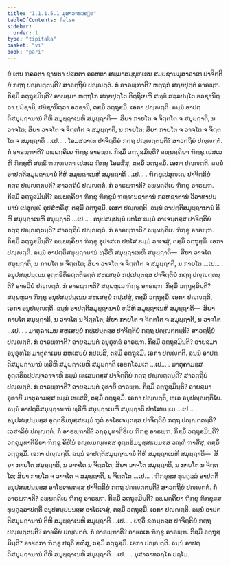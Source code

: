 ```yaml
---
title: "1.1.1.5.1 ມຸສາວາທວຄ຺ຄ"
tableOfContents: false
sidebar:
  order: 1
type: "tipitaka"
basket: "vi"
book: "pari"
---
```



<DynamicBreadcrumb />

<Division number="54" book="pari">

<Paragraph number="119" book="pari">
ຍໍ ເຕນ ຠຄວຕາ ຊານຕາ ປສ຺ສຕາ ອຣຫຕາ ສມ຺ມາສມ຺ພຸທ຺ເຘນ ສມ຺ປຊານມຸສາວາເທ ປາຈິຕ຺ຕິຍໍ ກຕ຺ຖ ປຎ຺ຎຕ຺ຕນ຺ຕິ? ສາວຕ຺ຖິຍໍ ປຎ຺ຎຕ຺ຕໍ. ກໍ ອາຣພ຺ຠາຕິ? ຫຕ຺ຖກໍ ສກ຺ຍປຸຕ຺ຕໍ ອາຣພ຺ຠ. ກິສ຺ມິໍ ວຕ຺ຖຸສ຺ມິນ຺ຕິ? ອາຍສ຺ມາ ຫຕ຺ຖໂກ ສກ຺ຍປຸຕ຺ໂຕ ຕິຕ຺ຖິເຍຫິ ສທ຺ຘິໍ ສລ຺ລປນ຺ໂຕ ອວຊານິຕ຺ວາ ປຏິຊານິ, ປຏິຊານິຕ຺ວາ ອວຊານິ, ຕສ຺ມິໍ ວຕ຺ຖຸສ຺ມິໍ. ເອກາ ປຎ຺ຎຕ຺ຕິ. ຉນ຺ນໍ ອາປຕ຺ຕິສມຸຏ຺ຐານານໍ ຕີຫິ ສມຸຏ຺ຐາເນຫິ ສມຸຏ຺ຐາຕິ—  ສິຍາ ກາຍໂຕ ຈ ຈິຕ຺ຕໂຕ ຈ ສມຸຏ຺ຐາຕິ, ນ ວາຈໂຕ; ສິຍາ ວາຈໂຕ ຈ ຈິຕ຺ຕໂຕ ຈ ສມຸຏ຺ຐາຕິ, ນ ກາຍໂຕ; ສິຍາ ກາຍໂຕ ຈ ວາຈໂຕ ຈ ຈິຕ຺ຕໂຕ ຈ ສມຸຏ຺ຐາຕິ …ເປ… .
</Paragraph>

</Division>
<Division number="55" book="pari">

<Paragraph number="120" book="pari">
ໂອມສວາເທ ປາຈິຕ຺ຕິຍໍ ກຕ຺ຖ ປຎ຺ຎຕ຺ຕນ຺ຕິ? ສາວຕ຺ຖິຍໍ ປຎ຺ຎຕ຺ຕໍ. ກໍ ອາຣພ຺ຠາຕິ? ຉພ຺ພຄ຺ຄິເຍ ຠິກ຺ຂູ ອາຣພ຺ຠ. ກິສ຺ມິໍ ວຕ຺ຖຸສ຺ມິນ຺ຕິ? ຉພ຺ພຄ຺ຄິຍາ ຠິກ຺ຂູ ເປສເລຫິ ຠິກ຺ຂູຫິ ສທ຺ຘິໍ ຠຓ຺ຑນ຺ຕາ ເປສເລ ຠິກ຺ຂູ ໂອມສິໍສຸ, ຕສ຺ມິໍ ວຕ຺ຖຸສ຺ມິໍ. ເອກາ ປຎ຺ຎຕ຺ຕິ. ຉນ຺ນໍ ອາປຕ຺ຕິສມຸຏ຺ຐານານໍ ຕີຫິ ສມຸຏ຺ຐາເນຫິ ສມຸຏ຺ຐາຕິ …ເປ… .
</Paragraph>

</Division>
<Division number="56" book="pari">

<Paragraph number="121" book="pari">
ຠິກ຺ຂຸເປສຸຎ຺ເຎ ປາຈິຕ຺ຕິຍໍ ກຕ຺ຖ ປຎ຺ຎຕ຺ຕນ຺ຕິ? ສາວຕ຺ຖິຍໍ ປຎ຺ຎຕ຺ຕໍ. ກໍ ອາຣພ຺ຠາຕິ? ຉພ຺ພຄ຺ຄິເຍ ຠິກ຺ຂູ ອາຣພ຺ຠ. ກິສ຺ມິໍ ວຕ຺ຖຸສ຺ມິນ຺ຕິ? ຉພ຺ພຄ຺ຄິຍາ ຠິກ຺ຂູ ຠິກ຺ຂູນໍ ຠຓ຺ຑນຊາຕານໍ ກລຫຊາຕານໍ ວິວາທາປນ຺ນານໍ ເປສຸຎ຺ຎໍ ອຸປສໍຫຣິໍສຸ, ຕສ຺ມິໍ ວຕ຺ຖຸສ຺ມິໍ. ເອກາ ປຎ຺ຎຕ຺ຕິ. ຉນ຺ນໍ ອາປຕ຺ຕິສມຸຏ຺ຐານານໍ ຕີຫິ ສມຸຏ຺ຐາເນຫິ ສມຸຏ຺ຐາຕິ …ເປ… .
</Paragraph>

</Division>
<Division number="57" book="pari">

<Paragraph number="122" book="pari">
ອນຸປສມ຺ປນ຺ນໍ ປທໂສ ຘມ຺ມໍ ວາເຈນ຺ຕສ຺ສ ປາຈິຕ຺ຕິຍໍ ກຕ຺ຖ ປຎ຺ຎຕ຺ຕນ຺ຕິ? ສາວຕ຺ຖິຍໍ ປຎ຺ຎຕ຺ຕໍ. ກໍ ອາຣພ຺ຠາຕິ? ຉພ຺ພຄ຺ຄິເຍ ຠິກ຺ຂູ ອາຣພ຺ຠ. ກິສ຺ມິໍ ວຕ຺ຖຸສ຺ມິນ຺ຕິ? ຉພ຺ພຄ຺ຄິຍາ ຠິກ຺ຂູ ອຸປາສເກ ປທໂສ ຘມ຺ມໍ ວາເຈສຸໍ, ຕສ຺ມິໍ ວຕ຺ຖຸສ຺ມິໍ. ເອກາ ປຎ຺ຎຕ຺ຕິ. ຉນ຺ນໍ ອາປຕ຺ຕິສມຸຏ຺ຐານານໍ ທ຺ວີຫິ ສມຸຏ຺ຐາເນຫິ ສມຸຏ຺ຐາຕິ—  ສິຍາ ວາຈໂຕ ສມຸຏ຺ຐາຕິ, ນ ກາຍໂຕ ນ ຈິຕ຺ຕໂຕ; ສິຍາ ວາຈໂຕ ຈ ຈິຕ຺ຕໂຕ ຈ ສມຸຏ຺ຐາຕິ, ນ ກາຍໂຕ …ເປ… .
</Paragraph>

</Division>
<Division number="58" book="pari">

<Paragraph number="123" book="pari">
ອນຸປສມ຺ປນ຺ເນນ ອຸຕ຺ຕຣິທິຣຕ຺ຕຕິຣຕ຺ຕໍ ສຫເສຍ຺ຍໍ ກປ຺ເປນ຺ຕສ຺ສ ປາຈິຕ຺ຕິຍໍ ກຕ຺ຖ ປຎ຺ຎຕ຺ຕນ຺ຕິ? ອາຬວິຍໍ ປຎ຺ຎຕ຺ຕໍ. ກໍ ອາຣພ຺ຠາຕິ? ສມ຺ພຫຸເລ ຠິກ຺ຂູ ອາຣພ຺ຠ. ກິສ຺ມິໍ ວຕ຺ຖຸສ຺ມິນ຺ຕິ? ສມ຺ພຫຸລາ ຠິກ຺ຂູ ອນຸປສມ຺ປນ຺ເນນ ສຫເສຍ຺ຍໍ ກປ຺ເປສຸໍ, ຕສ຺ມິໍ ວຕ຺ຖຸສ຺ມິໍ. ເອກາ ປຎ຺ຎຕ຺ຕິ, ເອກາ ອນຸປຎ຺ຎຕ຺ຕິ. ຉນ຺ນໍ ອາປຕ຺ຕິສມຸຏ຺ຐານານໍ ທ຺ວີຫິ ສມຸຏ຺ຐາເນຫິ ສມຸຏ຺ຐາຕິ—  ສິຍາ ກາຍໂຕ ສມຸຏ຺ຐາຕິ, ນ ວາຈໂຕ ນ ຈິຕ຺ຕໂຕ; ສິຍາ ກາຍໂຕ ຈ ຈິຕ຺ຕໂຕ ຈ ສມຸຏ຺ຐາຕິ, ນ ວາຈໂຕ …ເປ… .
</Paragraph>

</Division>
<Division number="59" book="pari">

<Paragraph number="124" book="pari">
ມາຕຸຄາເມນ ສຫເສຍ຺ຍໍ ກປ຺ເປນ຺ຕສ຺ສ ປາຈິຕ຺ຕິຍໍ ກຕ຺ຖ ປຎ຺ຎຕ຺ຕນ຺ຕິ? ສາວຕ຺ຖິຍໍ ປຎ຺ຎຕ຺ຕໍ. ກໍ ອາຣພ຺ຠາຕິ? ອາຍສ຺ມນ຺ຕໍ ອນຸຣຸທ຺ຘໍ ອາຣພ຺ຠ. ກິສ຺ມິໍ ວຕ຺ຖຸສ຺ມິນ຺ຕິ? ອາຍສ຺ມາ ອນຸຣຸທ຺ໂຘ ມາຕຸຄາເມນ ສຫເສຍ຺ຍໍ ກປ຺ເປສິ, ຕສ຺ມິໍ ວຕ຺ຖຸສ຺ມິໍ. ເອກາ ປຎ຺ຎຕ຺ຕິ. ຉນ຺ນໍ ອາປຕ຺ຕິສມຸຏ຺ຐານານໍ ທ຺ວີຫິ ສມຸຏ຺ຐາເນຫິ ສມຸຏ຺ຐາຕິ ເອຬກໂລມເກ …ເປ… .
</Paragraph>

</Division>
<Division number="60" book="pari">

<Paragraph number="125" book="pari">
ມາຕຸຄາມສ຺ສ ອຸຕ຺ຕຣິຉປ຺ປຎ຺ຈວາຈາຫິ ຘມ຺ມໍ ເທເສນ຺ຕສ຺ສ ປາຈິຕ຺ຕິຍໍ ກຕ຺ຖ ປຎ຺ຎຕ຺ຕນ຺ຕິ? ສາວຕ຺ຖິຍໍ ປຎ຺ຎຕ຺ຕໍ. ກໍ ອາຣພ຺ຠາຕິ? ອາຍສ຺ມນ຺ຕໍ ອຸທາຍິໍ ອາຣພ຺ຠ. ກິສ຺ມິໍ ວຕ຺ຖຸສ຺ມິນ຺ຕິ? ອາຍສ຺ມາ ອຸທາຍີ ມາຕຸຄາມສ຺ສ ຘມ຺ມໍ ເທເສສິ, ຕສ຺ມິໍ ວຕ຺ຖຸສ຺ມິໍ. ເອກາ ປຎ຺ຎຕ຺ຕິ, ທ຺ເວ ອນຸປຎ຺ຎຕ຺ຕິໂຍ. ຉນ຺ນໍ ອາປຕ຺ຕິສມຸຏ຺ຐານານໍ ທ຺ວີຫິ ສມຸຏ຺ຐາເນຫິ ສມຸຏ຺ຐາຕິ ປທໂສຘມ຺ເມ …ເປ… .
</Paragraph>

</Division>
<Division number="61" book="pari">

<Paragraph number="126" book="pari">
ອນຸປສມ຺ປນ຺ນສ຺ສ ອຸຕ຺ຕຣິມນຸສ຺ສຘມ຺ມໍ ຠູຕໍ ອາໂຣເຈນ຺ຕສ຺ສ ປາຈິຕ຺ຕິຍໍ ກຕ຺ຖ ປຎ຺ຎຕ຺ຕນ຺ຕິ? ເວສາລິຍໍ ປຎ຺ຎຕ຺ຕໍ. ກໍ ອາຣພ຺ຠາຕິ? ວຄ຺ຄຸມຸທາຕີຣິເຍ ຠິກ຺ຂູ ອາຣພ຺ຠ. ກິສ຺ມິໍ ວຕ຺ຖຸສ຺ມິນ຺ຕິ? ວຄ຺ຄຸມຸທາຕີຣິຍາ ຠິກ຺ຂູ ຄິຫີນໍ ອຎ຺ຎມຎ຺ຎສ຺ສ ອຸຕ຺ຕຣິມນຸສ຺ສຘມ຺ມສ຺ສ ວຓ຺ຓໍ ຠາສິໍສຸ, ຕສ຺ມິໍ ວຕ຺ຖຸສ຺ມິໍ. ເອກາ ປຎ຺ຎຕ຺ຕິ. ຉນ຺ນໍ ອາປຕ຺ຕິສມຸຏ຺ຐານານໍ ຕີຫິ ສມຸຏ຺ຐາເນຫິ ສມຸຏ຺ຐາຕິ—  ສິຍາ ກາຍໂຕ ສມຸຏ຺ຐາຕິ, ນ ວາຈໂຕ ນ ຈິຕ຺ຕໂຕ; ສິຍາ ວາຈໂຕ ສມຸຏ຺ຐາຕິ, ນ ກາຍໂຕ ນ ຈິຕ຺ຕໂຕ; ສິຍາ ກາຍໂຕ ຈ ວາຈໂຕ ຈ ສມຸຏ຺ຐາຕິ, ນ ຈິຕ຺ຕໂຕ …ເປ… .
</Paragraph>

</Division>
<Division number="62" book="pari">

<Paragraph number="127" book="pari">
ຠິກ຺ຂຸສ຺ສ ທຸຏ຺ຐຸລ຺ລໍ ອາປຕ຺ຕິໍ ອນຸປສມ຺ປນ຺ນສ຺ສ ອາໂຣເຈນ຺ຕສ຺ສ ປາຈິຕ຺ຕິຍໍ ກຕ຺ຖ ປຎ຺ຎຕ຺ຕນ຺ຕິ? ສາວຕ຺ຖິຍໍ ປຎ຺ຎຕ຺ຕໍ. ກໍ ອາຣພ຺ຠາຕິ? ຉພ຺ພຄ຺ຄິເຍ ຠິກ຺ຂູ ອາຣພ຺ຠ. ກິສ຺ມິໍ ວຕ຺ຖຸສ຺ມິນ຺ຕິ? ຉພ຺ພຄ຺ຄິຍາ ຠິກ຺ຂູ ຠິກ຺ຂຸສ຺ສ ທຸຏ຺ຐຸລ຺ລາປຕ຺ຕິໍ ອນຸປສມ຺ປນ຺ນສ຺ສ ອາໂຣເຈສຸໍ, ຕສ຺ມິໍ ວຕ຺ຖຸສ຺ມິໍ. ເອກາ ປຎ຺ຎຕ຺ຕິ. ຉນ຺ນໍ ອາປຕ຺ຕິສມຸຏ຺ຐານານໍ ຕີຫິ ສມຸຏ຺ຐາເນຫິ ສມຸຏ຺ຐາຕິ …ເປ… .
</Paragraph>

</Division>
<Division number="63" book="pari">

<Paragraph number="128" book="pari">
ປຖວິໍ ຂຓນ຺ຕສ຺ສ ປາຈິຕ຺ຕິຍໍ ກຕ຺ຖ ປຎ຺ຎຕ຺ຕນ຺ຕິ? ອາຬວິຍໍ ປຎ຺ຎຕ຺ຕໍ. ກໍ ອາຣພ຺ຠາຕິ? ອາຬວເກ ຠິກ຺ຂູ ອາຣພ຺ຠ. ກິສ຺ມິໍ ວຕ຺ຖຸສ຺ມິນ຺ຕິ? ອາຬວກາ ຠິກ຺ຂູ ປຖວິໍ ຂຓິໍສຸ, ຕສ຺ມິໍ ວຕ຺ຖຸສ຺ມິໍ. ເອກາ ປຎ຺ຎຕ຺ຕິ. ຉນ຺ນໍ ອາປຕ຺ຕິສມຸຏ຺ຐານານໍ ຕີຫິ ສມຸຏ຺ຐາເນຫິ ສມຸຏ຺ຐາຕິ …ເປ… .

</Paragraph>
</Division>

<Paragraph number="129" type="center" book="pari">
ມຸສາວາທວຄ຺ໂຄ ປຐໂມ.
</Paragraph>